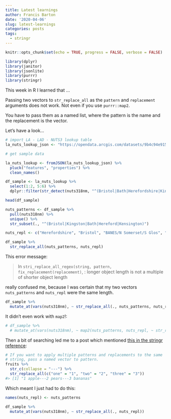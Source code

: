 ```yaml
---
title: Latest learnings
author: Francis Barton
date: '2020-04-06'
slug: latest-learnings
categories: posts
tags:
  - stringr
---
```


```r
knitr::opts_chunk$set(echo = TRUE, progress = FALSE, verbose = FALSE)

library(dplyr)
library(janitor)
library(jsonlite)
library(purrr)
library(stringr)
```

This week in R I learned that ...

Passing two vectors to `str_replace_all` as the `pattern` and `replacement` arguments does not work.
Not even if you use `purrr::map2`.

You have to pass them as a named list, where the pattern is the name and the replacement is the vector.

Let's have a look...
<!--more-->

```r

# import LA - LAD - NUTS3 lookup table
la_nuts_lookup_json <- "https://opendata.arcgis.com/datasets/9b4c94e915c844adb11e15a4b1e1294d_0.geojson"

# get sample data

la_nuts_lookup <- fromJSON(la_nuts_lookup_json) %>% 
  pluck("features", "properties") %>% 
  clean_names()

df_sample <- la_nuts_lookup %>% 
  select(1:2, 5:6) %>% 
  dplyr::filter(str_detect(nuts318nm, "^(Bristol|Bath|Herefordshire|Kingston|Kensington|Glo|York)"))

head(df_sample)

nuts_patterns <- df_sample %>% 
  pull(nuts318nm) %>% 
  unique() %>% 
  str_subset(., "^(Bristol|Kingston|Bath|Hereford|Kensington)")

nuts_repl <- c("Herefordshire", "Bristol", "BANES/N Somerset/S Glos", "Kensington & Chelsea and H'smith & Fulham", "Kingston upon Hull")

```

```r
df_sample %>% 
  str_replace_all(nuts_patterns, nuts_repl)
```

This error message:

> In `stri_replace_all_regex(string, pattern, fix_replacement(replacement)`,  :
  longer object length is not a multiple of shorter object length
  
really confused me, because I was certain that my two vectors `nuts_patterns` and `nuts_repl` were the same length.

```r
df_sample %>% 
  mutate_at(vars(nuts318nm), ~ str_replace_all(., nuts_patterns, nuts_repl))
```

It didn't even work with `map2`!:

```r
# df_sample %>% 
  # mutate_at(vars(nuts318nm), ~ map2(nuts_patterns, nuts_repl, ~ str_replace_all(., .x, .y)))
```

Then a bit of searching led me to a post which mentioned [this in the stringr reference](https://stringr.tidyverse.org/reference/str_replace.html):

```r
# If you want to apply multiple patterns and replacements to the same
# string, pass a named vector to pattern.
fruits %>%
  str_c(collapse = "---") %>%
  str_replace_all(c("one" = "1", "two" = "2", "three" = "3"))
#> [1] "1 apple---2 pears---3 bananas"
```

Which meant I just had to do this:

```r
names(nuts_repl) <- nuts_patterns

df_sample %>% 
  mutate_at(vars(nuts318nm), ~ str_replace_all(., nuts_repl))
```





